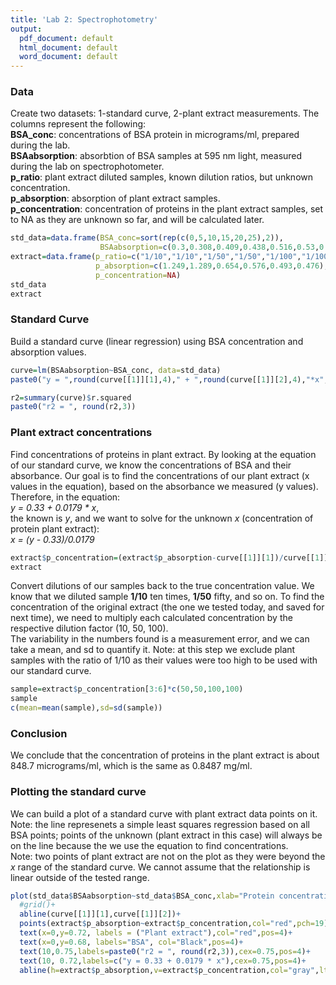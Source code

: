 ```yaml
---
title: 'Lab 2: Spectrophotometry'
output:
  pdf_document: default
  html_document: default
  word_document: default
---
```


### Data

Create two datasets: 1-standard curve, 2-plant extract measurements. The columns represent the following:  
**BSA_conc**: concentrations of BSA protein in micrograms/ml, prepared during the lab.  
**BSAabsorption**: absorbtion of BSA samples at 595 nm light, measured during the lab on spectrophotometer.  
**p_ratio**: plant extract diluted samples, known dilution ratios, but unknown concentration.  
**p_absorption**: absorption of plant extract samples.  
**p_concentration**: concentration of proteins in the plant extract samples, set to NA as they are unknown so far, and will be calculated later. 
```r
std_data=data.frame(BSA_conc=sort(rep(c(0,5,10,15,20,25),2)),
                    BSAabsorption=c(0.3,0.308,0.409,0.438,0.516,0.53,0.599,0.6,0.685,0.696,0.745,0.764))
extract=data.frame(p_ratio=c("1/10","1/10","1/50","1/50","1/100","1/100"), 
                   p_absorption=c(1.249,1.289,0.654,0.576,0.493,0.476),
                   p_concentration=NA)
std_data
extract
```

### Standard Curve

Build a standard curve (linear regression) using BSA concentration and absorption values.
```r
curve=lm(BSAabsorption~BSA_conc, data=std_data)
paste0("y = ",round(curve[[1]][1],4)," + ",round(curve[[1]][2],4),"*x", sep="") # linear equation explaining the relationship of BSA concentration and light absorption

r2=summary(curve)$r.squared 
paste0("r2 = ", round(r2,3))

```

### Plant extract concentrations

Find concentrations of proteins in plant extract. By looking at the equation of our standard curve, we know the concentrations of BSA and their absorbance. Our goal is to find the concentrations of our plant extract (x values in the equation), based on the absorbance we measured (y values).
Therefore, in the equation:  
_y = 0.33 + 0.0179 * x_,  
the known is _y_, and we want to solve for the unknown _x_ (concentration of protein plant extract):  
_x = (y - 0.33)/0.0179_
```r
extract$p_concentration=(extract$p_absorption-curve[[1]][1])/curve[[1]][2]
extract
```


Convert dilutions of our samples back to the true concentration value.
We know that we diluted sample **1/10** ten times, **1/50** fifty, and so on. To find the concentration of the original extract (the one we tested today, and saved for next time), we need to multiply each calculated concentration by the respective dilution factor (10, 50, 100).  
The variability in the numbers found is a measurement error, and we can take a mean, and sd to quantify it.
Note: at this step we exclude plant samples with the ratio of 1/10 as their values were too high to be used with our standard curve. 
```r
sample=extract$p_concentration[3:6]*c(50,50,100,100)
sample
c(mean=mean(sample),sd=sd(sample))
```

### Conclusion

We conclude that the concentration of proteins in the plant extract is about 848.7 micrograms/ml, which is the same as 0.8487 mg/ml.

### Plotting the standard curve

We can build a plot of a standard curve with plant extract data points on it.  
Note: the line represenets a simple least squares regression based on all BSA points; points of the unknown (plant extract in this case) will always be on the line because the we use the equation to find concentrations.  
Note: two points of plant extract are not on the plot as they were beyond the _x_ range of the standard curve. We cannot assume that the relationship is linear outside of the tested range.
```r

plot(std_data$BSAabsorption~std_data$BSA_conc,xlab="Protein concentration [micrograms/ml]",ylab = "Absorbance at 595 nm",pch=19,main="Protein absorbance",xaxp=c(0,25,25))+
  #grid()+
  abline(curve[[1]][1],curve[[1]][2])+
  points(extract$p_absorption~extract$p_concentration,col="red",pch=19)+
  text(x=0,y=0.72, labels = ("Plant extract"),col="red",pos=4)+
  text(x=0,y=0.68, labels="BSA", col="Black",pos=4)+
  text(10,0.75,labels=paste0("r2 = ", round(r2,3)),cex=0.75,pos=4)+
  text(10, 0.72,labels=c("y = 0.33 + 0.0179 * x"),cex=0.75,pos=4)+
  abline(h=extract$p_absorption,v=extract$p_concentration,col="gray",lty="dashed")
  
```
















